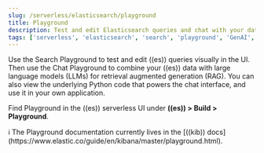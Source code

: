 ```yaml
---
slug: /serverless/elasticsearch/playground
title: Playground
description: Test and edit Elasticsearch queries and chat with your data using LLMs.
tags: ['serverless', 'elasticsearch', 'search', 'playground', 'GenAI', 'LLMs']
---
```


<DocBadge template="technical preview" />

Use the Search Playground to test and edit ((es)) queries visually in the UI. Then use the Chat Playground to combine your ((es)) data with large language models (LLMs) for retrieval augmented generation (RAG).
You can also view the underlying Python code that powers the chat interface, and use it in your own application.

Find Playground in the ((es)) serverless UI under **((es)) > Build > Playground**.

<DocCallOut>
    ℹ️ The Playground documentation currently lives in the [((kib)) docs](https://www.elastic.co/guide/en/kibana/master/playground.html).
</DocCallOut>


